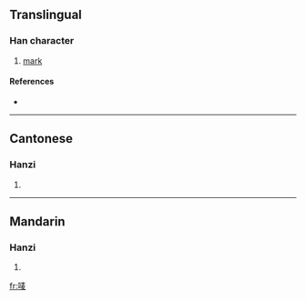 {{also|嘜}}
==Translingual==

===Han character===
{{Han char|rn=30|rad=口|as=07|sn=10|four=|canj=口手一水 (RQME)}}

# [[mark]]

====References====
* {{Han ref|kx=0193.051|hdz=10624.120|uh=551B|ud=21787}}

----

==Cantonese==

===Hanzi===
{{yue-hanzi|jyut=|y=mak1}}

# {{defn|Cantonese}}

----

==Mandarin==

===Hanzi===
{{cmn-hanzi|tra=嘜|pin=[[mà]] ([[ma4]])|wg=ma<sup>4</sup>}}

# {{defn|Mandarin}}

[[fr:唛]]